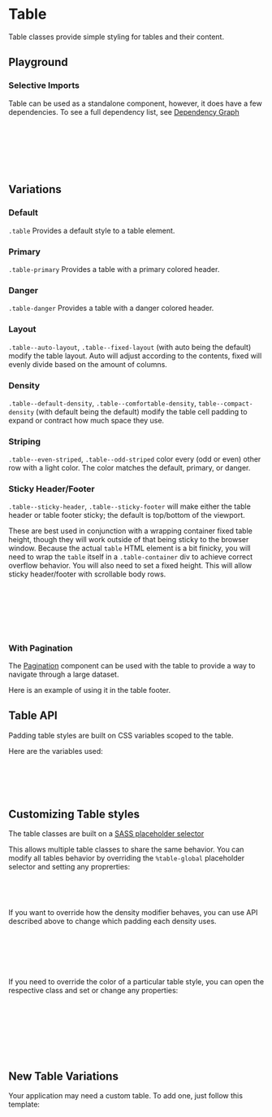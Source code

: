 
<Meta of={TableStories} />

# Table

<div
  dangerouslySetInnerHTML={{
    __html: createSourceCodeLink({ link: 'components/table.scss' }).outerHTML,
  }}
></div>

Table classes provide simple styling for tables and their content.

## Playground

<Canvas of={TableStories.Default} />
<Controls of={TableStories.Default} />

### Selective Imports

Table can be used as a standalone component, however, it does have a few dependencies. To see a full dependency list, see [Dependency Graph](?path=/docs/overview-selective-imports--docs#dependencies)

```css
// Depends on
@import '@rolemodel/optics/dist/scss/core/tokens';
@import '@rolemodel/optics/dist/scss/core/base';

// Component
@import '@rolemodel/optics/dist/scss/components/table';
```

## Variations

### Default

`.table` Provides a default style to a table element.

<Canvas of={TableStories.Default} />

### Primary

`.table-primary` Provides a table with a primary colored header.

<Canvas of={TableStories.Primary} />

### Danger

`.table-danger` Provides a table with a danger colored header.

<Canvas of={TableStories.Danger} />

### Layout

`.table--auto-layout`, `.table--fixed-layout` (with auto being the default) modify the table layout. Auto will adjust according to the contents, fixed will evenly divide based on the amount of columns.

<Canvas of={TableStories.FixedLayout} />

### Density

`.table--default-density`, `.table--comfortable-density`, `table--compact-density` (with default being the default) modify the table cell padding to expand or contract how much space they use.

<Canvas of={TableStories.ComfortableDensity} />

<Canvas of={TableStories.CompactDensity} />

### Striping

`.table--even-striped`, `.table--odd-striped` color every (odd or even) other row with a light color. The color matches the default, primary, or danger.

<Canvas of={TableStories.StripedEven} />

<Canvas of={TableStories.StripedOdd} />

### Sticky Header/Footer

`.table--sticky-header`, `.table--sticky-footer` will make either the table header or table footer sticky; the default is top/bottom of the viewport.

These are best used in conjunction with a wrapping container fixed table height, though they will work outside of that being sticky to the browser window. Because the actual `table` HTML element is a bit finicky, you will need to wrap the `table` itself in a `.table-container` div to achieve correct overflow behavior. You will also need to set a fixed height. This will allow sticky header/footer with scrollable body rows.

```html
<div class="table-container">
  // Container div with class also needs to set the desired height. 20vh in these examples
  <table class="table">
    // Actual table element ...
  </table>
</div>
```

<Canvas of={TableStories.StickyHeader} />

<Canvas of={TableStories.StickyFooter} />

<Canvas of={TableStories.StickyBoth} />

### With Pagination

The [Pagination](?path=/docs/navigation-components-pagination--docs) component can be used with the table to provide a way to navigate through a large dataset.

Here is an example of using it in the table footer.

<Canvas of={TableStories.PaginationInFooter} />

## Table API

Padding table styles are built on CSS variables scoped to the table.

Here are the variables used:

```css
// Variable API
--_op-table-cell-padding-default
--_op-table-cell-padding-comfortable
--_op-table-cell-padding-compact
```

## Customizing Table styles

<div
  dangerouslySetInnerHTML={{
    __html: createAlert({
      title: 'Important!',
      description: 'These patterns represent how to customize the style of the table for your project.',
    }).outerHTML,
  }}
></div>

The table classes are built on a [SASS placeholder selector](https://sass-lang.com/documentation/style-rules/placeholder-selectors)

This allows multiple table classes to share the same behavior. You can modify all tables behavior by overriding the `%table-global` placeholder selector and setting any proprerties:

```scss
%table-global {
  font-size: var(--op-font-2x-large);
}
```

If you want to override how the density modifier behaves, you can use API described above to change which padding each density uses.

```css
%table-global {
  --_op-table-cell-padding-default: var(--op-space-x-small) var(--op-space-2x-small);
  --_op-table-cell-padding-comfortable: var(--op-space-large) var(--op-space-medium);
  --_op-table-cell-padding-compact: var(--op-space-2x-small) var(--op-space-3x-small);
}
```

If you need to override the color of a particular table style, you can open the respective class and set or change any properties:

```css
// This will only affect the primary table, but not default or danger
.table-primary {
  thead {
    background-color: purple;
    color: white;
  }
}
```

## New Table Variations

<div
  dangerouslySetInnerHTML={{
    __html: createAlert({
      title: 'Important!',
      description: 'These patterns represent how to create new variations of the table for your project.',
    }).outerHTML,
  }}
></div>

Your application may need a custom table. To add one, just follow this template:

```css
.table-{name} {
  @extend %table-global;

  thead {
    background-color:
    color:
  }
}
```

```css
.table-purple {
  @extend %table-global;

  thead {
    background-color: purple;
    color: white;
  }
}
```
